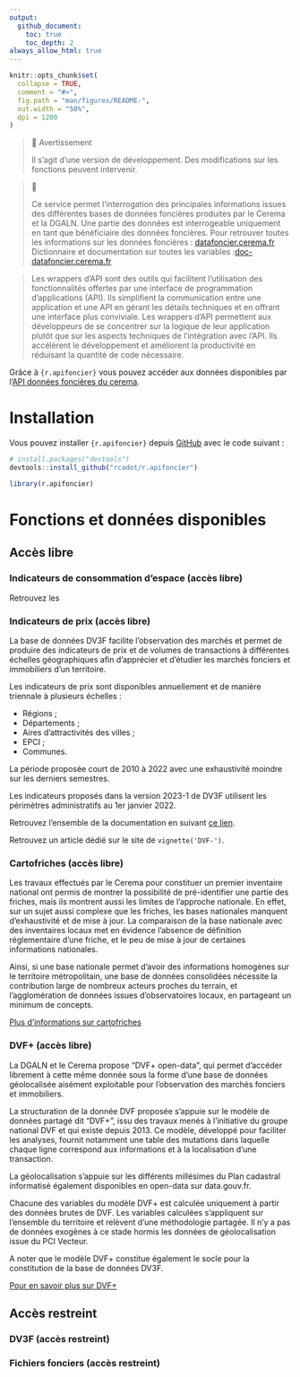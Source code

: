 ```yaml
---
output:
  github_document:
    toc: true
    toc_depth: 2
always_allow_html: true
---
```


<!-- README.md is generated from README.Rmd. Please edit that file -->

```r
knitr::opts_chunk$set(
  collapse = TRUE,
  comment = "#>",
  fig.path = "man/figures/README-",
  out.width = "50%",
  dpi = 1200
)
```

> 🚧 Avertissement
>
> Il s'agit d'une version de développement. Des modifications sur les fonctions peuvent intervenir.

> 📘
>
> Ce service permet l'interrogation des principales informations issues des différentes bases de données foncières produites par le Cerema et la DGALN. Une partie des données est interrogeable uniquement en tant que bénéficiaire des données foncières. Pour retrouver toutes les informations sur les données foncières : [datafoncier.cerema.fr](datafoncier.cerema.fr) Dictionnaire et documentation sur toutes les variables :[doc-datafoncier.cerema.fr](doc-datafoncier.cerema.fr)

> Les wrappers d'API sont des outils qui facilitent l'utilisation des fonctionnalités offertes par une interface de programmation d'applications (API). Ils simplifient la communication entre une application et une API en gérant les détails techniques et en offrant une interface plus conviviale. Les wrappers d'API permettent aux développeurs de se concentrer sur la logique de leur application plutôt que sur les aspects techniques de l'intégration avec l'API. Ils accélèrent le développement et améliorent la productivité en réduisant la quantité de code nécessaire.

Grâce à `{r.apifoncier}` vous pouvez accéder aux données disponibles par l'[API données foncières du cerema](https://apidf-preprod.cerema.fr/swagger/).

# Installation

Vous pouvez installer `{r.apifoncier}` depuis [GitHub](https://github.com/) avec le code suivant :

``` r
# install.packages("devtools")
devtools::install_github("rcadot/r.apifoncier")
```

```r
library(r.apifoncier)
```

# Fonctions et données disponibles

## Accès libre

### Indicateurs de consommation d'espace (accès libre)

Retrouvez les 

### Indicateurs de prix (accès libre)

La base de données DV3F facilite l'observation des marchés et permet de produire des indicateurs de prix et de volumes de transactions à différentes échelles géographiques afin d'apprécier et d'étudier les marchés fonciers et immobiliers d'un territoire.

Les indicateurs de prix sont disponibles annuellement et de manière triennale à plusieurs échelles :

-   Régions ;
-   Départements ;
-   Aires d'attractivités des villes ;
-   EPCI ;
-   Communes.

La période proposée court de 2010 à 2022 avec une exhaustivité moindre sur les derniers semestres.

Les indicateurs proposés dans la version 2023-1 de DV3F utilisent les périmètres administratifs au 1er janvier 2022.

Retrouvez l'ensemble de la documentation en suivant [ce lien](https://doc-datafoncier.cerema.fr/dv3f/tuto/indicateurs_agreges).

Retrouvez un article dédié sur le site de `vignette('DVF-')`.

### Cartofriches (accès libre)

Les travaux effectués par le Cerema pour constituer un premier inventaire national ont permis de montrer la possibilité de pré-identifier une partie des friches, mais ils montrent aussi les limites de l’approche nationale. En effet, sur un sujet aussi complexe que les friches, les bases nationales manquent d’exhaustivité et de mise à jour. La comparaison de la base nationale avec des inventaires locaux met en évidence l'absence de définition réglementaire d’une friche, et le peu de mise à jour de certaines informations nationales.

Ainsi, si une base nationale permet d’avoir des informations homogènes sur le territoire métropolitain, une base de données consolidées nécessite la contribution large de nombreux acteurs proches du terrain, et l'agglomération de données issues d'observatoires locaux, en partageant un minimum de concepts.

[Plus d'informations sur cartofriches](https://artificialisation.developpement-durable.gouv.fr/cartofriches/donnees-utilisees)

### DVF+ (accès libre)

La DGALN et le Cerema propose "DVF+ open-data", qui permet d'accéder librement à cette même donnée sous la forme d'une base de données géolocalisée aisément exploitable pour l'observation des marchés fonciers et immobiliers.

La structuration de la donnée DVF proposée s'appuie sur le modèle de données partagé dit "DVF+", issu des travaux menés à l'initiative du groupe national DVF et qui existe depuis 2013. Ce modèle, développé pour faciliter les analyses, fournit notamment une table des mutations dans laquelle chaque ligne correspond aux informations et à la localisation d'une transaction. 

La géolocalisation s'appuie sur les différents millésimes du Plan cadastral informatisé également disponibles en open-data sur data.gouv.fr.

Chacune des variables du modèle DVF+ est calculée uniquement à partir des données brutes de DVF. Les variables calculées s’appliquent sur l’ensemble du territoire et relèvent d’une méthodologie partagée. Il n’y a pas de données exogènes à ce stade hormis les données de géolocalisation issue du PCI Vecteur.

A noter que le modèle DVF+ constitue également le socle pour la constitution de la base de données DV3F.

[Pour en savoir plus sur DVF+](http://doc-datafoncier.cerema.fr/dv3f/tuto/objectif_tutoriel)

## Accès restreint

### DV3F (accès restreint)

### Fichiers fonciers (accès restreint)
